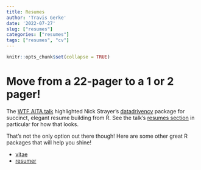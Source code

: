 ```yaml
---
title: Resumes
author: 'Travis Gerke'
date: '2022-07-27'
slug: ["resumes"]
categories: ["resumes"]
tags: ["resumes", "cv"]
---
```


```r
knitr::opts_chunk$set(collapse = TRUE)
```

# Move from a 22-pager to a 1 or 2 pager!

The [WTF AITA talk](https://wtf-aita.com/talk/#/resumes) highlighted Nick Strayer's [datadrivencv](http://nickstrayer.me/datadrivencv/) package for succinct, elegant resume building from R. See the talk's [resumes section](https://wtf-aita.com/talk/#/resumes) in particular for how that looks. 

That's not the only option out there though! Here are some other great R packages that will help you shine!

- [vitae](https://github.com/mitchelloharawild/vitae)
- [resumer](https://github.com/jaredlander/resumer)
